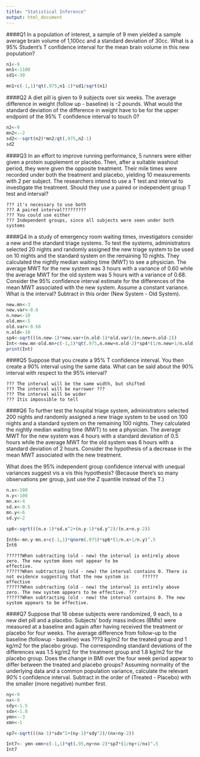 ---
title: "Statistical Inference"
output: html_document
---
####Q1
In a population of interest, a sample of 9 men yielded a sample average brain volume of 1,100cc and a standard deviation of 30cc. What is a 95% Student's T confidence interval for the mean brain volume in this new population?
```{r}
n1<-9
mn1<-1100
sd1<-30

mn1+c(-1,1)*qt(.975,n1-1)*sd1/sqrt(n1)
```


####Q2
A diet pill is given to 9 subjects over six weeks. The average difference in weight (follow up - baseline) is -2 pounds. What would the standard deviation of the difference in weight have to be for the upper endpoint of the 95% T confidence interval to touch 0?
```{r}
n2<-9
mn2<--2
sd2<--sqrt(n2)*mn2/qt(.975,n2-1)
sd2
```


####Q3
In an effort to improve running performance, 5 runners were either given a protein supplement or placebo. Then, after a suitable washout period, they were given the opposite treatment. Their mile times were recorded under both the treatment and placebo, yielding 10 measurements with 2 per subject. The researchers intend to use a T test and interval to investigate the treatment. Should they use a paired or independent group T test and interval?

    ??? it's necessary to use both
    ??? A paired interval?????????  
    ??? You could use either
    ??? Independent groups, since all subjects were seen under both systems


####Q4
In a study of emergency room waiting times, investigators consider a new and the standard triage systems. To test the systems, administrators selected 20 nights and randomly assigned the new triage system to be used on 10 nights and the standard system on the remaining 10 nights. They calculated the nightly median waiting time (MWT) to see a physician. The average MWT for the new system was 3 hours with a variance of 0.60 while the average MWT for the old system was 5 hours with a variance of 0.68. Consider the 95% confidence interval estimate for the differences of the mean MWT associated with the new system. Assume a constant variance. What is the interval? Subtract in this order (New System - Old System).
```{r}
new.mn<-3
new.var<-0.6
n.new<-10
old.mn<-5
old.var<-0.68
n.old<-10
sp4<-sqrt(((n.new-1)*new.var+(n.old-1)*old.var)/(n.new+n.old-2))
Int<-new.mn-old.mn+c(-1,1)*qt(.975,n.new+n.old-2)*sp4*(1/n.new+1/n.old)^.5
print(Int)
```


####Q5
Suppose that you create a 95% T confidence interval. You then create a 90% interval using the same data. What can be said about the 90% interval with respect to the 95% interval?

    ??? The interval will be the same width, but shifted
    ??? The interval will be narrower ???
    ??? The interval will be wider
    ??? Itis impossible to tell


####Q6
To further test the hospital triage system, administrators selected 200 nights and randomly assigned a new triage system to be used on 100 nights and a standard system on the remaining 100 nights. They calculated the nightly median waiting time (MWT) to see a physician. The average MWT for the new system was 4 hours with a standard deviation of 0.5 hours while the average MWT for the old system was 6 hours with a standard deviation of 2 hours. Consider the hypothesis of a decrease in the mean MWT associated with the new treatment.

What does the 95% independent group confidence interval with unequal variances suggest vis a vis this hypothesis? (Because there's so many observations per group, just use the Z quantile instead of the T.)
```{r}
n.x<-100
n.y<-100
mn.x<-4
sd.x<-0.5
mn.y<-6
sd.y<-2

sp6<-sqrt(((n.x-1)*sd.x^2+(n.y-1)*sd.y^2)/(n.x+n.y-2))

Int6<-mn.y-mn.x+c(-1,1)*qnorm(.975)*sp6*(1/n.x+1/n.y)^.5
Int6
```
    ??????When subtracting (old - new) the interval is entirely above zero. The new system does not appear to be                         effective.
    ??????When subtracting (old - new) the interval contains 0. There is not evidence suggesting that the new system is     ??????         effective
    ??????When subtracting (old - new) the interval is entirely above zero. The new system appears to be effective. ???
    ??????When subtracting (old - new) the interval contains 0. The new system appears to be effective.


####Q7
Suppose that 18 obese subjects were randomized, 9 each, to a new diet pill and a placebo. Subjects' body mass indices (BMIs) were measured at a baseline and again after having received the treatment or placebo for four weeks. The average difference from follow-up to the baseline (followup - baseline) was ???3 kg/m2 for the treated group and 1 kg/m2 for the placebo group. The corresponding standard deviations of the differences was 1.5 kg/m2 for the treatment group and 1.8 kg/m2 for the placebo group. Does the change in BMI over the four week period appear to differ between the treated and placebo groups? Assuming normality of the underlying data and a common population variance, calculate the relevant *90%* t confidence interval. Subtract in the order of (Treated - Placebo) with the smaller (more negative) number first.
```{r}
ny<-9
nx<-9
sdy<-1.5
sdx<-1.8
ymn<--3
xmn<-1

sp7<-sqrt(((nx-1)*sdx^2+(ny-1)*sdy^2)/(nx+ny-2))

Int7<- ymn-xmn+c(-1,1)*qt(.95,ny+nx-2)*sp7*(1/ny+1/nx)^.5
Int7
```
